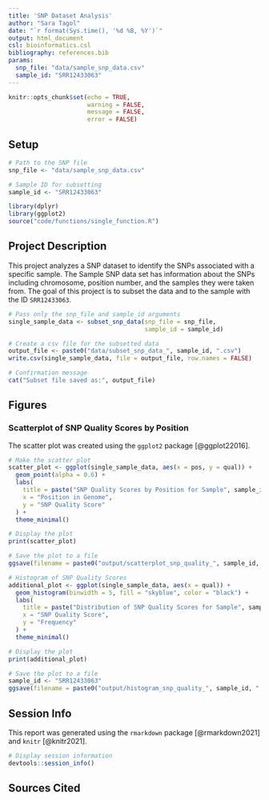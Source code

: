 ```yaml
---
title: 'SNP Dataset Analysis'
author: "Sara Tagol"
date: "`r format(Sys.time(), '%d %B, %Y')`"
output: html_document
csl: bioinformatics.csl
bibliography: references.bib
params: 
  snp_file: "data/sample_snp_data.csv"
  sample_id: "SRR12433063"
---
```


```r
knitr::opts_chunk$set(echo = TRUE,
                      warning = FALSE,
                      message = FALSE,
                      error = FALSE)
```

## Setup

```r
# Path to the SNP file
snp_file <- "data/sample_snp_data.csv"

# Sample ID for subsetting
sample_id <- "SRR12433063"
```

```r
library(dplyr)
library(ggplot2)
source("code/functions/single_function.R")
```

## Project Description
This project analyzes a SNP dataset to identify the SNPs associated with a specific sample. The Sample SNP data set has information about the SNPs including chromosome, position number, and the samples they were taken from. The goal of this project is to subset the data and to the sample with the ID `SRR12433063`.


```r
# Pass only the snp_file and sample_id arguments
single_sample_data <- subset_snp_data(snp_file = snp_file,
                                      sample_id = sample_id)

# Create a csv file for the subsetted data 
output_file <- paste0("data/subset_snp_data_", sample_id, ".csv")
write.csv(single_sample_data, file = output_file, row.names = FALSE)

# Confirmation message
cat("Subset file saved as:", output_file)
```

## Figures
### Scatterplot of SNP Quality Scores by Position
The scatter plot was created using the `ggplot2` package [@ggplot22016].


```r
# Make the scatter plot 
scatter_plot <- ggplot(single_sample_data, aes(x = pos, y = qual)) +
  geom_point(alpha = 0.6) +
  labs(
    title = paste("SNP Quality Scores by Position for Sample", sample_id),
    x = "Position in Genome",
    y = "SNP Quality Score"
  ) +
  theme_minimal()

# Display the plot
print(scatter_plot)

# Save the plot to a file
ggsave(filename = paste0("output/scatterplot_snp_quality_", sample_id, ".png"), plot = scatter_plot, width = 8, height = 6)

# Histogram of SNP Quality Scores
additional_plot <- ggplot(single_sample_data, aes(x = qual)) +
  geom_histogram(binwidth = 5, fill = "skyblue", color = "black") +
  labs(
    title = paste("Distribution of SNP Quality Scores for Sample", sample_id),
    x = "SNP Quality Score",
    y = "Frequency"
  ) +
  theme_minimal()

# Display the plot
print(additional_plot)

# Save the plot to a file
sample_id <- "SRR12433063"
ggsave(filename = paste0("output/histogram_snp_quality_", sample_id, ".png"), plot = additional_plot, width = 8, height = 6)
```

## Session Info
This report was generated using the `rmarkdown` package [@rmarkdown2021] and `knitr` [@knitr2021].

```r
# Display session information
devtools::session_info()
```

## Sources Cited
